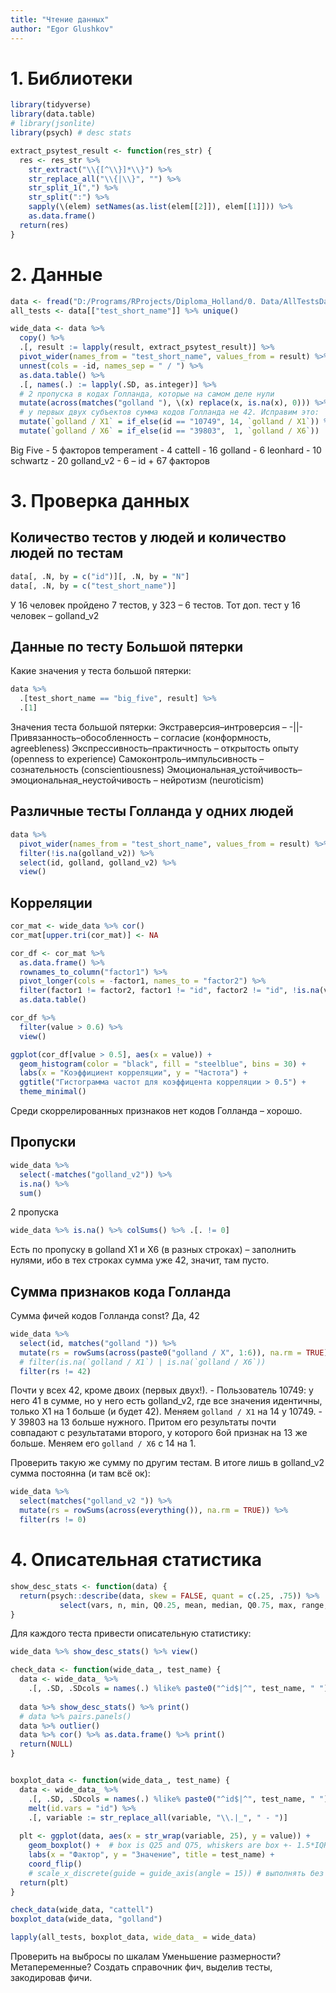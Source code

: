 ```yaml
---
title: "Чтение данных"
author: "Egor Glushkov"
---
```


# 1. Библиотеки

```r
library(tidyverse)
library(data.table)
# library(jsonlite)
library(psych) # desc stats
```

```r
extract_psytest_result <- function(res_str) {
  res <- res_str %>%
    str_extract("\\{[^\\}]*\\}") %>%
    str_replace_all("\\{|\\}", "") %>%
    str_split_1(",") %>%
    str_split(":") %>%
    sapply(\(elem) setNames(as.list(elem[[2]]), elem[[1]])) %>%
    as.data.frame()
  return(res)
}
```


# 2. Данные

```r
data <- fread("D:/Programs/RProjects/Diploma_Holland/0. Data/AllTestsData_092024.csv")
all_tests <- data[["test_short_name"]] %>% unique()

wide_data <- data %>%
  copy() %>% 
  .[, result := lapply(result, extract_psytest_result)] %>% 
  pivot_wider(names_from = "test_short_name", values_from = result) %>% 
  unnest(cols = -id, names_sep = " / ") %>% 
  as.data.table() %>% 
  .[, names(.) := lapply(.SD, as.integer)] %>% 
  # 2 пропуска в кодах Голланда, которые на самом деле нули
  mutate(across(matches("golland "), \(x) replace(x, is.na(x), 0))) %>% 
  # у первых двух субъектов сумма кодов Голланда не 42. Исправим это:
  mutate(`golland / X1` = if_else(id == "10749", 14, `golland / X1`)) %>% 
  mutate(`golland / X6` = if_else(id == "39803",  1, `golland / X6`))
```

Big Five - 5 факторов
temperament - 4
cattell - 16
golland - 6
leonhard - 10
schwartz - 20
golland_v2 - 6
--
id + 67 факторов


# 3. Проверка данных


## Количество тестов у людей и количество людей по тестам
```r
data[, .N, by = c("id")][, .N, by = "N"]
data[, .N, by = c("test_short_name")]
```
У 16 человек пройдено 7 тестов, у 323 -- 6 тестов. Тот доп. тест у 16 человек -- golland_v2

## Данные по тесту Большой пятерки
Какие значения у теста большой пятерки:
```r
data %>%
  .[test_short_name == "big_five", result] %>%
  .[1]
```
Значения теста большой пятерки:
    Экстраверсия–интроверсия -- -||-
    Привязанность–обособленность -- согласие (конформность, agreebleness)
    Экспрессивность–практичность --  открытость опыту (openness to experience)
    Самоконтроль–импульсивность -- сознательность (conscientiousness)
    Эмоциональная_устойчивость–эмоциональная_неустойчивость -- нейротизм (neuroticism)


## Различные тесты Голланда у одних людей
```r
data %>%
  pivot_wider(names_from = "test_short_name", values_from = result) %>%
  filter(!is.na(golland_v2)) %>%
  select(id, golland, golland_v2) %>%
  view()
```


## Корреляции


```r
cor_mat <- wide_data %>% cor() 
cor_mat[upper.tri(cor_mat)] <- NA

cor_df <- cor_mat %>% 
  as.data.frame() %>% 
  rownames_to_column("factor1") %>% 
  pivot_longer(cols = -factor1, names_to = "factor2") %>% 
  filter(factor1 != factor2, factor1 != "id", factor2 != "id", !is.na(value)) %>% 
  as.data.table()

cor_df %>% 
  filter(value > 0.6) %>% 
  view()

ggplot(cor_df[value > 0.5], aes(x = value)) +
  geom_histogram(color = "black", fill = "steelblue", bins = 30) +
  labs(x = "Коэффициент корреляции", y = "Частота") + 
  ggtitle("Гистограмма частот для коэффицента корреляции > 0.5") +
  theme_minimal()
```
Среди скоррелированных признаков нет кодов Голланда -- хорошо.


## Пропуски

```r
wide_data %>% 
  select(-matches("golland_v2")) %>%
  is.na() %>%
  sum()
```
2 пропуска

```r
wide_data %>% is.na() %>% colSums() %>% .[. != 0]
```
Есть по пропуску в golland X1 и X6 (в разных строках) -- заполнить нулями, ибо в тех строках сумма уже 42, значит, там пусто.


## Сумма признаков кода Голланда

Сумма фичей кодов Голланда const? Да, 42
```r
wide_data %>%
  select(id, matches("golland ")) %>%
  mutate(rs = rowSums(across(paste0("golland / X", 1:6)), na.rm = TRUE)) %>% 
  # filter(is.na(`golland / X1`) | is.na(`golland / X6`))
  filter(rs != 42)
```
Почти у всех 42, кроме двоих (первых двух!).
- Пользователь 10749: у него 41 в сумме, но у него есть golland_v2, где все значения идентичны, только X1 на 1 больше (и будет 42). Меняем `golland / X1` на 14 у 10749.
- У 39803 на 13 больше нужного. Притом его результаты почти совпадают с результатами второго, у которого 6ой признак на 13 же больше. Меняем его `golland / X6` с 14 на 1.


Проверить такую же сумму по другим тестам. В итоге лишь в golland_v2 сумма постоянна (и там всё ок):
```r
wide_data %>%
  select(matches("golland_v2 ")) %>%
  mutate(rs = rowSums(across(everything()), na.rm = TRUE)) %>% 
  filter(rs != 0)
```


# 4. Описательная статистика
```r
show_desc_stats <- function(data) {
  return(psych::describe(data, skew = FALSE, quant = c(.25, .75)) %>% 
           select(vars, n, min, Q0.25, mean, median, Q0.75, max, range, sd, se))
}
```

Для каждого теста привести описательную статистику:
```r
wide_data %>% show_desc_stats() %>% view()
```

```r
check_data <- function(wide_data_, test_name) {
  data <- wide_data_ %>% 
    .[, .SD, .SDcols = names(.) %like% paste0("^id$|^", test_name, " ")]
  
  data %>% show_desc_stats() %>% print()
  # data %>% pairs.panels()
  data %>% outlier()
  data %>% cor() %>% as.data.frame() %>% print()
  return(NULL)
}


boxplot_data <- function(wide_data_, test_name) {
  data <- wide_data_ %>% 
    .[, .SD, .SDcols = names(.) %like% paste0("^id$|^", test_name, " ")] %>% 
    melt(id.vars = "id") %>% 
    .[, variable := str_replace_all(variable, "\\.|_", " - ")]
  
  plt <- ggplot(data, aes(x = str_wrap(variable, 25), y = value)) + 
    geom_boxplot() +  # box is Q25 and Q75, whiskers are box +- 1.5*IQR
    labs(x = "Фактор", y = "Значение", title = test_name) +
    coord_flip()
    # scale_x_discrete(guide = guide_axis(angle = 15)) # выполнять без coord_flip
  return(plt)
}
```

```r
check_data(wide_data, "cattell")
boxplot_data(wide_data, "golland")

lapply(all_tests, boxplot_data, wide_data_ = wide_data)
```


Проверить на выбросы по шкалам
Уменьшение размерности?
Метапеременные?
Создать справочник фич, выделив тесты, закодировав фичи.

